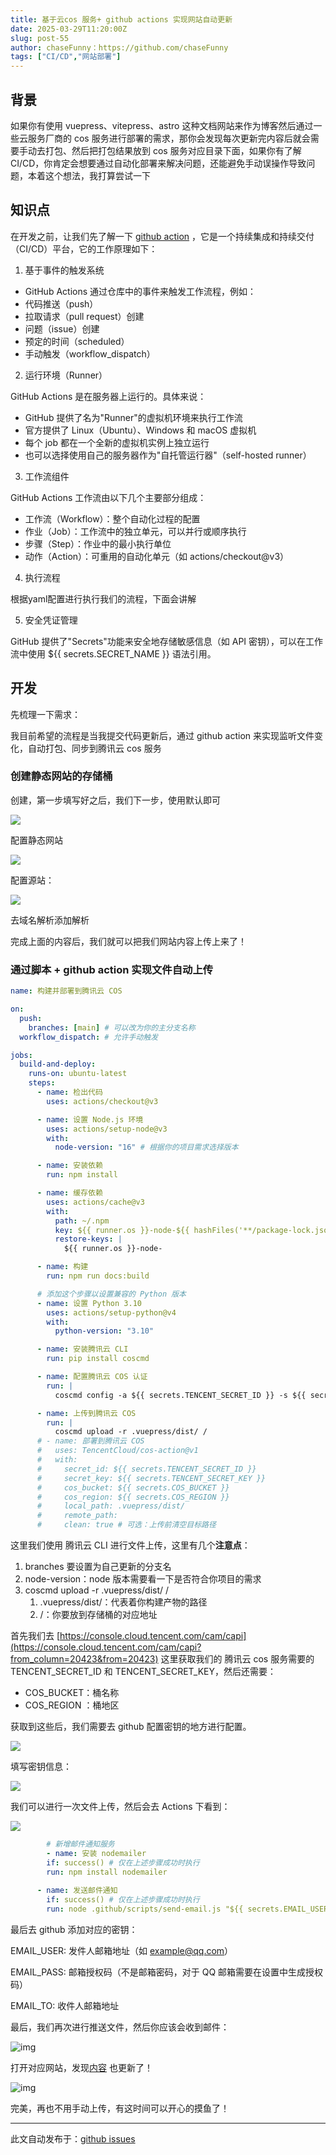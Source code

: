 ```yaml
---
title: 基于云cos 服务+ github actions 实现网站自动更新
date: 2025-03-29T11:20:00Z
slug: post-55
author: chaseFunny：https://github.com/chaseFunny
tags: ["CI/CD","网站部署"]
---
```


## 背景

如果你有使用 vuepress、vitepress、astro 这种文档网站来作为博客然后通过一些云服务厂商的 cos 服务进行部署的需求，那你会发现每次更新完内容后就会需要手动去打包、然后把打包结果放到 cos 服务对应目录下面，如果你有了解 CI/CD，你肯定会想要通过自动化部署来解决问题，还能避免手动误操作导致问题，本着这个想法，我打算尝试一下



## 知识点

在开发之前，让我们先了解一下 [github action](https://docs.github.com/en/actions/about-github-actions/understanding-github-actions) ，它是一个持续集成和持续交付（CI/CD）平台，它的工作原理如下：

1. 基于事件的触发系统

+ GitHub Actions 通过仓库中的事件来触发工作流程，例如：
+ 代码推送（push）
+ 拉取请求（pull request）创建
+ 问题（issue）创建
+ 预定的时间（scheduled）
+ 手动触发（workflow_dispatch）

2. 运行环境（Runner）

GitHub Actions 是在服务器上运行的。具体来说：

+ GitHub 提供了名为"Runner"的虚拟机环境来执行工作流
+ 官方提供了 Linux（Ubuntu）、Windows 和 macOS 虚拟机
+ 每个 job 都在一个全新的虚拟机实例上独立运行
+ 也可以选择使用自己的服务器作为"自托管运行器"（self-hosted runner）

3. 工作流组件

GitHub Actions 工作流由以下几个主要部分组成：

+ 工作流（Workflow）：整个自动化过程的配置
+ 作业（Job）：工作流中的独立单元，可以并行或顺序执行
+ 步骤（Step）：作业中的最小执行单位
+ 动作（Action）：可重用的自动化单元（如 actions/checkout@v3）

4. 执行流程

根据yaml配置进行执行我们的流程，下面会讲解

5. 安全凭证管理

GitHub 提供了"Secrets"功能来安全地存储敏感信息（如 API 密钥），可以在工作流中使用 ${{ secrets.SECRET_NAME }} 语法引用。

## 开发

先梳理一下需求：

我目前希望的流程是当我提交代码更新后，通过 github action 来实现监听文件变化，自动打包、同步到腾讯云 cos 服务





### 创建静态网站的存储桶

创建，第一步填写好之后，我们下一步，使用默认即可

![](https://blog-1304565468.cos.ap-shanghai.myqcloud.com/work/1743174063289-6e1cc234-5300-486d-b169-71d35704baba.png)

配置静态网站

![](https://blog-1304565468.cos.ap-shanghai.myqcloud.com/work/1743174285435-dc6924f6-d6ed-463a-b8e6-2d579d262fa2.png)

配置源站：

![](https://blog-1304565468.cos.ap-shanghai.myqcloud.com/work/1743244364851-b4e2290c-b9f5-42c5-a78c-bd74c4c76421.png)

去域名解析添加解析

完成上面的内容后，我们就可以把我们网站内容上传上来了！

### 通过脚本 + github action 实现文件自动上传

```yaml
name: 构建并部署到腾讯云 COS

on:
  push:
    branches: [main] # 可以改为你的主分支名称
  workflow_dispatch: # 允许手动触发

jobs:
  build-and-deploy:
    runs-on: ubuntu-latest
    steps:
      - name: 检出代码
        uses: actions/checkout@v3

      - name: 设置 Node.js 环境
        uses: actions/setup-node@v3
        with:
          node-version: "16" # 根据你的项目需求选择版本

      - name: 安装依赖
        run: npm install

      - name: 缓存依赖
        uses: actions/cache@v3
        with:
          path: ~/.npm
          key: ${{ runner.os }}-node-${{ hashFiles('**/package-lock.json') }}
          restore-keys: |
            ${{ runner.os }}-node-

      - name: 构建
        run: npm run docs:build

      # 添加这个步骤以设置兼容的 Python 版本
      - name: 设置 Python 3.10
        uses: actions/setup-python@v4
        with:
          python-version: "3.10"

      - name: 安装腾讯云 CLI
        run: pip install coscmd

      - name: 配置腾讯云 COS 认证
        run: |
          coscmd config -a ${{ secrets.TENCENT_SECRET_ID }} -s ${{ secrets.TENCENT_SECRET_KEY }} -b ${{ secrets.COS_BUCKET }} -r ${{ secrets.COS_REGION }}

      - name: 上传到腾讯云 COS
        run: |
          coscmd upload -r .vuepress/dist/ /
      # - name: 部署到腾讯云 COS
      #   uses: TencentCloud/cos-action@v1
      #   with:
      #     secret_id: ${{ secrets.TENCENT_SECRET_ID }}
      #     secret_key: ${{ secrets.TENCENT_SECRET_KEY }}
      #     cos_bucket: ${{ secrets.COS_BUCKET }}
      #     cos_region: ${{ secrets.COS_REGION }}
      #     local_path: .vuepress/dist/
      #     remote_path:
      #     clean: true # 可选：上传前清空目标路径
```

这里我们使用 腾讯云 CLI 进行文件上传，这里有几个**注意点**：

1. branches 要设置为自己更新的分支名
2. node-version：node 版本需要看一下是否符合你项目的需求
3. coscmd upload -r .vuepress/dist/ /
   1. .vuepress/dist/：代表着你构建产物的路径
   2. /：你要放到存储桶的对应地址

首先我们去 [https://console.cloud.tencent.com/cam/capi](https://console.cloud.tencent.com/cam/capi?from_column=20423&from=20423) 这里获取我们的 腾讯云 cos 服务需要的TENCENT_SECRET_ID 和 TENCENT_SECRET_KEY，然后还需要：

+ COS_BUCKET：桶名称
+ COS_REGION ：桶地区

获取到这些后，我们需要去 github 配置密钥的地方进行配置。

![](https://blog-1304565468.cos.ap-shanghai.myqcloud.com/work/1743240938073-72d13b83-50a6-4f0f-a0e1-9ed25e015d00.png)

填写密钥信息：

![](https://blog-1304565468.cos.ap-shanghai.myqcloud.com/work/1743244868555-a0edb273-7f37-4a6c-ac07-8f1ae2744e34.png)

我们可以进行一次文件上传，然后会去 Actions 下看到：

![](https://blog-1304565468.cos.ap-shanghai.myqcloud.com/work/1743244927055-63d6345a-c42d-4308-94dc-d6c8f85903cf.png)

```yaml
        # 新增邮件通知服务
        - name: 安装 nodemailer
        if: success() # 仅在上述步骤成功时执行
        run: npm install nodemailer
      
      - name: 发送邮件通知
        if: success() # 仅在上述步骤成功时执行
        run: node .github/scripts/send-email.js "${{ secrets.EMAIL_USER }}" "${{ secrets.EMAIL_PASS }}" "${{ secrets.EMAIL_TO }}"
```

最后去 github 添加对应的密钥：

EMAIL_USER: 发件人邮箱地址（如 [example@qq.com](mailto:example@qq.com)）

EMAIL_PASS: 邮箱授权码（不是邮箱密码，对于 QQ 邮箱需要在设置中生成授权码）

EMAIL_TO: 收件人邮箱地址

最后，我们再次进行推送文件，然后你应该会收到邮件：

![img](https://blog-1304565468.cos.ap-shanghai.myqcloud.com/work/1743246934856-ab02a95a-519c-403b-ac71-989af72a7933.png)

打开对应网站，发现[内容](http://test.luckysnail.cn/#%E8%83%8C%E6%99%AF) 也更新了！

![img](https://blog-1304565468.cos.ap-shanghai.myqcloud.com/work/1743246978029-9af6edf2-7ddb-4c96-9d1b-2c7db47f7a41.png)

完美，再也不用手动上传，有这时间可以开心的摸鱼了！

---
此文自动发布于：<a href="https://github.com/coderPerseus/blog/issues/55" target="_blank">github issues</a>
